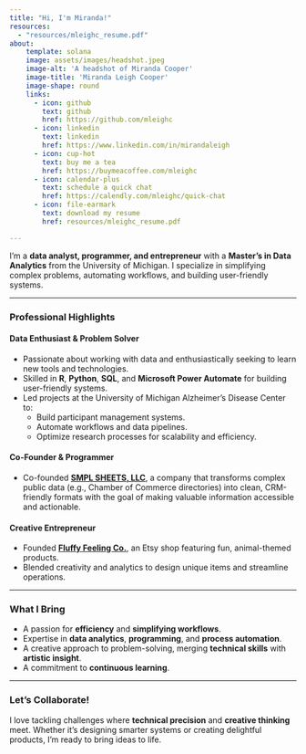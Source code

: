 ```yaml
---
title: "Hi, I'm Miranda!"
resources:
  - "resources/mleighc_resume.pdf"
about:
    template: solana
    image: assets/images/headshot.jpeg
    image-alt: 'A headshot of Miranda Cooper'
    image-title: 'Miranda Leigh Cooper'
    image-shape: round
    links:
      - icon: github
        text: github
        href: https://github.com/mleighc
      - icon: linkedin
        text: linkedin
        href: https://www.linkedin.com/in/mirandaleigh
      - icon: cup-hot
        text: buy me a tea
        href: https://buymeacoffee.com/mleighc
      - icon: calendar-plus
        text: schedule a quick chat
        href: https://calendly.com/mleighc/quick-chat
      - icon: file-earmark
        text: download my resume
        href: resources/mleighc_resume.pdf

---
```


I’m a **data analyst, programmer, and entrepreneur** with a **Master’s in Data Analytics** from the University of Michigan. I specialize in simplifying complex problems, automating workflows, and building user-friendly systems.  

---

### Professional Highlights  

#### **Data Enthusiast & Problem Solver**
- Passionate about working with data and enthusiastically seeking to learn new tools and technologies.  
- Skilled in **R**, **Python**, **SQL**, and **Microsoft Power Automate** for building user-friendly systems.  
- Led projects at the University of Michigan Alzheimer’s Disease Center to:  
  - Build participant management systems.  
  - Automate workflows and data pipelines.  
  - Optimize research processes for scalability and efficiency.

#### **Co-Founder & Programmer**   
- Co-founded [**SMPL SHEETS, LLC**](https://www.smplsheets.com/), a company that transforms complex public data (e.g., Chamber of Commerce directories) into clean, CRM-friendly formats with the goal of making valuable information accessible and actionable.

#### **Creative Entrepreneur**   
- Founded [**Fluffy Feeling Co.**](https://fluffyfeelingco.etsy.com), an Etsy shop featuring fun, animal-themed products.  
- Blended creativity and analytics to design unique items and streamline operations.  

---

### What I Bring  
- A passion for **efficiency** and **simplifying workflows**.  
- Expertise in **data analytics**, **programming**, and **process automation**.  
- A creative approach to problem-solving, merging **technical skills** with **artistic insight**.  
- A commitment to **continuous learning**.

---

### Let’s Collaborate!  
I love tackling challenges where **technical precision** and **creative thinking** meet. Whether it’s designing smarter systems or creating delightful products, I’m ready to bring ideas to life.  


